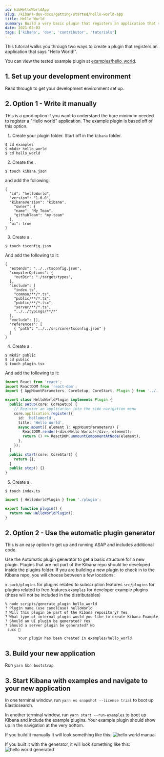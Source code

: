 ```yaml
---
id: kibHelloWorldApp
slug: /kibana-dev-docs/getting-started/hello-world-app
title: Hello World
summary: Build a very basic plugin that registers an application that says "Hello World!".
date: 2021-08-03
tags: ['kibana', 'dev', 'contributor', 'tutorials']
---
```


This tutorial walks you through two ways to create a plugin that registers an application that says "Hello World!".

You can view the tested example plugin at [examples/hello_world](https://github.com/elastic/kibana/tree/main/examples/hello_world).

## 1. Set up your development environment

Read through <DocLink id="kibDevTutorialSetupDevEnv" text="these instructions"/> to get your development environment set up.

## 2. Option 1 - Write it manually

This is a good option if you want to understand the bare minimum needed to register a "Hello world" application. The example plugin is based off of this option.

1. Create your plugin folder. Start off in the `kibana` folder.

```
$ cd examples
$ mkdir hello_world
$ cd hello_world
```

2. Create the <DocLink id="kibDevAnatomyOfAPlugin" section="kibanajson" text="kibana.json manifest file"/>.

```
$ touch kibana.json
```

and add the following:

```
{
  "id": "helloWorld",
  "version": "1.0.0",
  "kibanaVersion": "kibana",
    "owner": {
    "name": "My Team",
    "githubTeam": "my-team"
  },
  "ui": true
}
```

3. Create a <DocLink id="kibDevAnatomyOfAPlugin" section="tsconfigjson" text="tsconfig.json file" />.

```
$ touch tsconfig.json
```

And add the following to it:

```
{
  "extends": "../../tsconfig.json",
  "compilerOptions": {
    "outDir": "./target/types",
  },
  "include": [
    "index.ts",
    "common/**/*.ts",
    "public/**/*.ts",
    "public/**/*.tsx",
    "server/**/*.ts",
    "../../typings/**/*"
  ],
  "exclude": [],
  "references": [
    { "path": "../../src/core/tsconfig.json" }
  ]
}
```

4. Create a <DocLink id="kibDevAnatomyOfAPlugin" section="publicindexts" text="`public/plugin.tsx` file "/>.

```
$ mkdir public
$ cd public
$ touch plugin.tsx
```

And add the following to it:

```ts
import React from 'react';
import ReactDOM from 'react-dom';
import { AppMountParameters, CoreSetup, CoreStart, Plugin } from '../../../src/core/public';

export class HelloWorldPlugin implements Plugin {
  public setup(core: CoreSetup) {
    // Register an application into the side navigation menu
    core.application.register({
      id: 'helloWorld',
      title: 'Hello World',
      async mount({ element }: AppMountParameters) {
        ReactDOM.render(<div>Hello World!</div>, element);
        return () => ReactDOM.unmountComponentAtNode(element);
      },
    });
  }
  public start(core: CoreStart) {
    return {};
  }
  public stop() {}
}
```

5. Create a <DocLink id="kibDevAnatomyOfAPlugin" section="publicplugints" text="`public/index.ts` file "/>.

```
$ touch index.ts
```

```ts
import { HelloWorldPlugin } from './plugin';

export function plugin() {
  return new HelloWorldPlugin();
}
```

## 2. Option 2 - Use the automatic plugin generator

This is an easy option to get up and running ASAP and includes additional code.

Use the Automatic plugin generator to get a basic structure for a new plugin. Plugins that are not part of the Kibana repo should be developed inside the plugins folder. If you are building a new plugin to check in to the Kibana repo, you will choose between a few locations:

`x-pack/plugins` for plugins related to subscription features
`src/plugins` for plugins related to free features
`examples` for developer example plugins (these will not be included in the distributables)

```
% node scripts/generate_plugin hello_world
? Plugin name (use camelCase) helloWorld
? Will this plugin be part of the Kibana repository? Yes
? What type of internal plugin would you like to create Kibana Example
? Should an UI plugin be generated? Yes
? Should a server plugin be generated? No
 succ 🎉

      Your plugin has been created in examples/hello_world
```

## 3. Build your new application

Run `yarn kbn bootstrap`

## 3. Start Kibana with examples and navigate to your new application

In one terminal window, run `yarn es snapshot --license trial` to boot up Elasticsearch.

In another terminal window, run `yarn start --run-examples` to boot up Kibana and include the example plugins. Your example plugin should show up in the navigation at the very bottom.

If you build it manually it will look something like this:
![hello world manual](./hello_world_manual.png)

If you built it with the generator, it will look something like this:
![hello world generated](./hello_world_generated.png)
